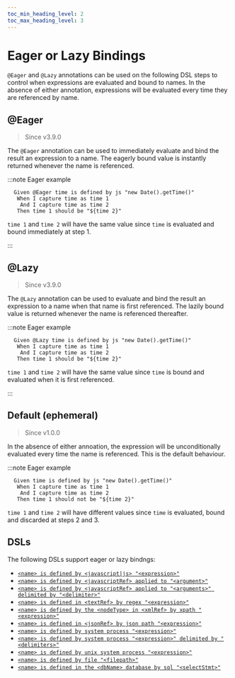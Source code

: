 ```yaml
--- 
toc_min_heading_level: 2
toc_max_heading_level: 3
---
```



# Eager or Lazy Bindings

`@Eager` and `@Lazy` annotations can be used on the following DSL steps to control when expressions are evaluated and bound to names. In the absence of either annotation, expressions will be evaluated every time they are referenced by name.

## @Eager

> Since <Link to="https://github.com/gwen-interpreter/gwen-web/releases/tag/v3.9.0">v3.9.0</Link>

The `@Eager` annotation can be used to immediately evaluate and bind the result an expression to a name. The eagerly bound value is instantly returned whenever the name is referenced.

:::note Eager example

```gherkin {1}
  Given @Eager time is defined by js "new Date().getTime()"
   When I capture time as time 1
    And I capture time as time 2 
   Then time 1 should be "${time 2}"
```

`time 1` and `time 2` will have the same value since `time` is evaluated and bound immediately at step 1.

:::

## @Lazy

> Since <Link to="https://github.com/gwen-interpreter/gwen-web/releases/tag/v3.9.0">v3.9.0</Link>

The `@Lazy` annotation can be used to evaluate and bind the result an expression to a name when that name is first referenced. The lazily bound value is returned whenever the name is referenced thereafter.

:::note Eager example

```gherkin {1,2}
  Given @Lazy time is defined by js "new Date().getTime()"
   When I capture time as time 1
    And I capture time as time 2 
   Then time 1 should be "${time 2}"
```

`time 1` and `time 2` will have the same value since `time` is bound and evaluated when it is first referenced.

:::

## Default (ephemeral)

> Since <Link to="https://github.com/gwen-interpreter/gwen-web/releases/tag/v1.0.0">v1.0.0</Link>

In the absence of either annoation, the expression will be unconditionally evaluated every time the name is referenced. This is the default behaviour.

:::note Eager example

```gherkin {2-3}
  Given time is defined by js "new Date().getTime()"
   When I capture time as time 1
    And I capture time as time 2 
   Then time 1 should not be "${time 2}"
```

`time 1` and `time 2` will have different values since `time` is evaluated, bound and discarded at steps 2 and 3.

## DSLs

The following DSLs support eager or lazy bindngs:

- [`<name> is defined by <javascript|js> "<expression>"`](/docs/dsl/reference#name-is-defined-by-javascript-expression)
- [`<name> is defined by <javascriptRef> applied to "<argument>"`](/docs/dsl/reference#name-is-defined-by-js-function-applied-to-arg)
- [`<name> is defined by <javascriptRef> applied to "<arguments>" delimited by "<delimiter>"`](/docs/dsl/reference#name-is-defined-by-js-function-applied-to-args-delimited-by)
- [`<name> is defined in <textRef> by regex "<expression>"`](/docs/dsl/reference#name-is-defined-in-text-ref-by-regex-expression)
- [`<name> is defined by the <nodeType> in <xmlRef> by xpath "<expression>"`](/docs/dsl/reference#name-is-defined-by-the-node-type-in-xml-ref-by-xpath-expression)
- [`<name> is defined in <jsonRef> by json path "<expression>"`](/docs/dsl/reference#name-is-defined-in-json-ref-by-json-path-expression)
- [`<name> is defined by system process "<expression>"`](/docs/dsl/reference#name-is-defined-by-system-process-expression)
- [`<name> is defined by system process "<expression>" delimited by "<delimiters>"`](/docs/dsl/reference#name-is-defined-by-system-process-expression-delimited-by-delimiters)
- [`<name> is defined by unix system process "<expression>"`](/docs/dsl/reference#name-is-defined-by-unix-system-process-expression)
- [`<name> is defined by file "<filepath>"`](/docs/dsl/reference#name-is-defined-by-file)
- [`<name> is defined in the <dbName> database by sql "<selectStmt>"`](/docs/dsl/reference#name-is-defined-by-database-select-statement)
